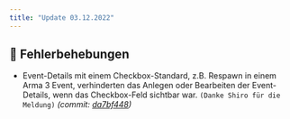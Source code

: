 ```yaml
---
title: "Update 03.12.2022"
---
```



<Releases frontend="1.0.1" frontendNew server="2.0.0"/>

## 🐞 Fehlerbehebungen

* Event-Details mit einem Checkbox-Standard, z.B. Respawn in einem Arma 3 Event, verhinderten das Anlegen oder Bearbeiten der Event-Details, wenn das Checkbox-Feld sichtbar war. `(Danke Shiro für die Meldung)` _(commit: [da7bf448](https://github.com/Alf-Melmac/slotbot-frontend/commit/da7bf4485175045d546bb02b1f53f0eb016fecb9))_

